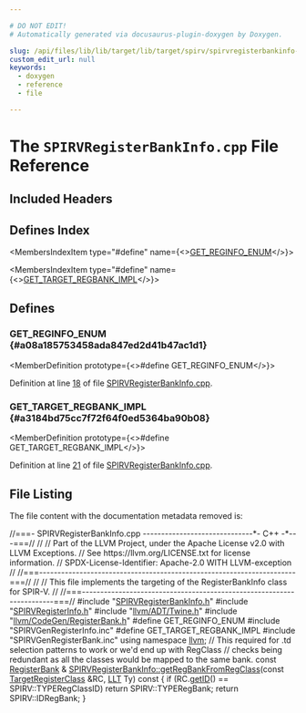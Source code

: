 ```yaml
---

# DO NOT EDIT!
# Automatically generated via docusaurus-plugin-doxygen by Doxygen.

slug: /api/files/lib/lib/target/lib/target/spirv/spirvregisterbankinfo-cpp
custom_edit_url: null
keywords:
  - doxygen
  - reference
  - file

---
```





# The `SPIRVRegisterBankInfo.cpp` File Reference

<DoxygenPage pluginConfig={pluginConfig}>



## Included Headers

<IncludesList>
<IncludesListItem
  filePath="SPIRVRegisterBankInfo.h"
  permalink="/docs/api/files/lib/lib/target/lib/target/spirv/spirvregisterbankinfo-h"
  isLocal="true" />
<IncludesListItem
  filePath="SPIRVRegisterInfo.h"
  permalink="/docs/api/files/lib/lib/target/lib/target/spirv/spirvregisterinfo-h"
  isLocal="true" />
<IncludesListItem
  filePath="llvm/ADT/Twine.h"
  permalink="/docs/api/files/include/include/llvm/include/llvm/adt/twine-h"
  isLocal="true" />
<IncludesListItem
  filePath="llvm/CodeGen/RegisterBank.h"
  permalink="/docs/api/files/include/include/llvm/include/llvm/codegen/registerbank-h"
  isLocal="true" />
<IncludesListItem
  filePath="SPIRVGenRegisterInfo.inc"
  permalink=""
  isLocal="true" />
<IncludesListItem
  filePath="SPIRVGenRegisterBank.inc"
  permalink=""
  isLocal="true" />
</IncludesList>

## Defines Index

<MembersIndex>

<MembersIndexItem
  type="#define"
  name={<><a href="#a08a185753458ada847ed2d41b47ac1d1">GET&#95;REGINFO&#95;ENUM</a></>}>
</MembersIndexItem>

<MembersIndexItem
  type="#define"
  name={<><a href="#a3184bd75cc7f72f64f0ed5364ba90b08">GET&#95;TARGET&#95;REGBANK&#95;IMPL</a></>}>
</MembersIndexItem>

</MembersIndex>


<SectionDefinition>

## Defines

### GET&#95;REGINFO&#95;ENUM {#a08a185753458ada847ed2d41b47ac1d1}

<MemberDefinition
  prototype={<>#define GET&#95;REGINFO&#95;ENUM</>}>

Definition at line <a href="#l00018">18</a> of file <a href="/docs/api/files/lib/lib/target/lib/target/spirv/spirvregisterbankinfo-cpp">SPIRVRegisterBankInfo.cpp</a>.
</MemberDefinition>

### GET&#95;TARGET&#95;REGBANK&#95;IMPL {#a3184bd75cc7f72f64f0ed5364ba90b08}

<MemberDefinition
  prototype={<>#define GET&#95;TARGET&#95;REGBANK&#95;IMPL</>}>

Definition at line <a href="#l00021">21</a> of file <a href="/docs/api/files/lib/lib/target/lib/target/spirv/spirvregisterbankinfo-cpp">SPIRVRegisterBankInfo.cpp</a>.
</MemberDefinition>

</SectionDefinition>

## File Listing

The file content with the documentation metadata removed is:

<ProgramListing>

<Link id="l00001" /><CodeLine lineNumber="1"><Highlight kind="comment">//===- SPIRVRegisterBankInfo.cpp ------------------------------&#42;- C++ -&#42;---===//</Highlight><Highlight kind="normal"></Highlight></CodeLine>
<Link id="l00002" /><CodeLine lineNumber="2"><Highlight kind="normal"></Highlight><Highlight kind="comment">//</Highlight><Highlight kind="normal"></Highlight></CodeLine>
<Link id="l00003" /><CodeLine lineNumber="3"><Highlight kind="normal"></Highlight><Highlight kind="comment">// Part of the LLVM Project, under the Apache License v2.0 with LLVM Exceptions.</Highlight><Highlight kind="normal"></Highlight></CodeLine>
<Link id="l00004" /><CodeLine lineNumber="4"><Highlight kind="normal"></Highlight><Highlight kind="comment">// See https://llvm.org/LICENSE.txt for license information.</Highlight><Highlight kind="normal"></Highlight></CodeLine>
<Link id="l00005" /><CodeLine lineNumber="5"><Highlight kind="normal"></Highlight><Highlight kind="comment">// SPDX-License-Identifier: Apache-2.0 WITH LLVM-exception</Highlight><Highlight kind="normal"></Highlight></CodeLine>
<Link id="l00006" /><CodeLine lineNumber="6"><Highlight kind="normal"></Highlight><Highlight kind="comment">//</Highlight><Highlight kind="normal"></Highlight></CodeLine>
<Link id="l00007" /><CodeLine lineNumber="7"><Highlight kind="normal"></Highlight><Highlight kind="comment">//===----------------------------------------------------------------------===//</Highlight><Highlight kind="normal"></Highlight></CodeLine>
<Link id="l00008" /><CodeLine lineNumber="8"><Highlight kind="normal"></Highlight><Highlight kind="comment">//</Highlight><Highlight kind="normal"></Highlight></CodeLine>
<Link id="l00009" /><CodeLine lineNumber="9"><Highlight kind="normal"></Highlight><Highlight kind="comment">// This file implements the targeting of the RegisterBankInfo class for SPIR-V.</Highlight><Highlight kind="normal"></Highlight></CodeLine>
<Link id="l00010" /><CodeLine lineNumber="10"><Highlight kind="normal"></Highlight><Highlight kind="comment">//</Highlight><Highlight kind="normal"></Highlight></CodeLine>
<Link id="l00011" /><CodeLine lineNumber="11"><Highlight kind="normal"></Highlight><Highlight kind="comment">//===----------------------------------------------------------------------===//</Highlight><Highlight kind="normal"></Highlight></CodeLine>
<Link id="l00012" /><CodeLine lineNumber="12"><Highlight kind="normal"></Highlight></CodeLine>
<Link id="l00013" /><CodeLine lineNumber="13"><Highlight kind="normal"></Highlight><Highlight kind="preprocessor">#include &quot;<a href="/docs/api/files/lib/lib/target/lib/target/spirv/spirvregisterbankinfo-h">SPIRVRegisterBankInfo.h</a>&quot;</Highlight><Highlight kind="normal"></Highlight></CodeLine>
<Link id="l00014" /><CodeLine lineNumber="14"><Highlight kind="normal"></Highlight><Highlight kind="preprocessor">#include &quot;<a href="/docs/api/files/lib/lib/target/lib/target/spirv/spirvregisterinfo-h">SPIRVRegisterInfo.h</a>&quot;</Highlight><Highlight kind="normal"></Highlight></CodeLine>
<Link id="l00015" /><CodeLine lineNumber="15"><Highlight kind="normal"></Highlight><Highlight kind="preprocessor">#include &quot;<a href="/docs/api/files/include/include/llvm/include/llvm/adt/twine-h">llvm/ADT/Twine.h</a>&quot;</Highlight><Highlight kind="normal"></Highlight></CodeLine>
<Link id="l00016" /><CodeLine lineNumber="16"><Highlight kind="normal"></Highlight><Highlight kind="preprocessor">#include &quot;<a href="/docs/api/files/include/include/llvm/include/llvm/codegen/registerbank-h">llvm/CodeGen/RegisterBank.h</a>&quot;</Highlight><Highlight kind="normal"></Highlight></CodeLine>
<Link id="l00017" /><CodeLine lineNumber="17"><Highlight kind="normal"></Highlight></CodeLine>
<Link id="l00018" /><CodeLine lineNumber="18" lineLink="#a08a185753458ada847ed2d41b47ac1d1"><Highlight kind="normal"></Highlight><Highlight kind="preprocessor">#define GET&#95;REGINFO&#95;ENUM</Highlight><Highlight kind="normal"></Highlight></CodeLine>
<Link id="l00019" /><CodeLine lineNumber="19"><Highlight kind="normal"></Highlight><Highlight kind="preprocessor">#include &quot;SPIRVGenRegisterInfo.inc&quot;</Highlight><Highlight kind="normal"></Highlight></CodeLine>
<Link id="l00020" /><CodeLine lineNumber="20"><Highlight kind="normal"></Highlight></CodeLine>
<Link id="l00021" /><CodeLine lineNumber="21" lineLink="#a3184bd75cc7f72f64f0ed5364ba90b08"><Highlight kind="normal"></Highlight><Highlight kind="preprocessor">#define GET&#95;TARGET&#95;REGBANK&#95;IMPL</Highlight><Highlight kind="normal"></Highlight></CodeLine>
<Link id="l00022" /><CodeLine lineNumber="22"><Highlight kind="normal"></Highlight><Highlight kind="preprocessor">#include &quot;SPIRVGenRegisterBank.inc&quot;</Highlight><Highlight kind="normal"></Highlight></CodeLine>
<Link id="l00023" /><CodeLine lineNumber="23"><Highlight kind="normal"></Highlight></CodeLine>
<Link id="l00024" /><CodeLine lineNumber="24"><Highlight kind="normal"></Highlight><Highlight kind="keyword">using namespace </Highlight><Highlight kind="normal"><a href="/docs/api/namespaces/llvm">llvm</a>;</Highlight></CodeLine>
<Link id="l00025" /><CodeLine lineNumber="25"><Highlight kind="normal"></Highlight></CodeLine>
<Link id="l00026" /><CodeLine lineNumber="26"><Highlight kind="normal"></Highlight><Highlight kind="comment">// This required for .td selection patterns to work or we&#39;d end up with RegClass</Highlight><Highlight kind="normal"></Highlight></CodeLine>
<Link id="l00027" /><CodeLine lineNumber="27"><Highlight kind="normal"></Highlight><Highlight kind="comment">// checks being redundant as all the classes would be mapped to the same bank.</Highlight><Highlight kind="normal"></Highlight></CodeLine>
<Link id="l00028" /><CodeLine lineNumber="28"><Highlight kind="normal"></Highlight><Highlight kind="keyword">const</Highlight><Highlight kind="normal"> <a href="/docs/api/classes/llvm/registerbank">RegisterBank</a> &amp;</Highlight></CodeLine>
<Link id="l00029" /><CodeLine lineNumber="29" lineLink="/docs/api/classes/llvm/spirvregisterbankinfo/#a94d762edf9ac2168b4ab17b05f23e074"><Highlight kind="normal"><a href="/docs/api/classes/llvm/spirvregisterbankinfo/#a94d762edf9ac2168b4ab17b05f23e074">SPIRVRegisterBankInfo::getRegBankFromRegClass</a>(</Highlight><Highlight kind="keyword">const</Highlight><Highlight kind="normal"> <a href="/docs/api/classes/llvm/targetregisterclass">TargetRegisterClass</a> &amp;RC,</Highlight></CodeLine>
<Link id="l00030" /><CodeLine lineNumber="30"><Highlight kind="normal">                                              <a href="/docs/api/classes/llvm/llt">LLT</a> Ty)</Highlight><Highlight kind="keyword"> const </Highlight><Highlight kind="normal">&#123;</Highlight></CodeLine>
<Link id="l00031" /><CodeLine lineNumber="31"><Highlight kind="normal">  </Highlight><Highlight kind="keywordflow">if</Highlight><Highlight kind="normal"> (RC.<a href="/docs/api/classes/llvm/targetregisterclass/#a32a8b65536822d50171455a6baa81da7">getID</a>() == SPIRV::TYPERegClassID)</Highlight></CodeLine>
<Link id="l00032" /><CodeLine lineNumber="32"><Highlight kind="normal">    </Highlight><Highlight kind="keywordflow">return</Highlight><Highlight kind="normal"> SPIRV::TYPERegBank;</Highlight></CodeLine>
<Link id="l00033" /><CodeLine lineNumber="33"><Highlight kind="normal">  </Highlight><Highlight kind="keywordflow">return</Highlight><Highlight kind="normal"> SPIRV::IDRegBank;</Highlight></CodeLine>
<Link id="l00034" /><CodeLine lineNumber="34"><Highlight kind="normal">&#125;</Highlight></CodeLine>

</ProgramListing>


</DoxygenPage>
